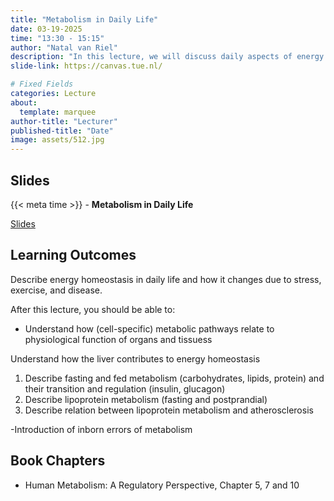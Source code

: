 ```yaml
---
title: "Metabolism in Daily Life"
date: 03-19-2025
time: "13:30 - 15:15"
author: "Natal van Riel"
description: "In this lecture, we will discuss daily aspects of energy metabolism and extend discussion of lipoprotein metabolism, including atherosclerosis."
slide-link: https://canvas.tue.nl/

# Fixed Fields
categories: Lecture
about:
  template: marquee
author-title: "Lecturer"
published-title: "Date"
image: assets/512.jpg
---
```


## Slides
::: slide-deck
{{< meta time >}} - **Metabolism in Daily Life**

::: slides
[Slides]({{< meta slide-link >}})
:::
:::

## Learning Outcomes

::: {.callout-important title="Principal Learning Outcome 5"}
Describe energy homeostasis in daily life and how it changes due to stress, exercise, and disease.
:::

After this lecture, you should be able to:

* Understand how (cell-specific) metabolic pathways relate to physiological function of organs and tissuess

Understand how the liver contributes to energy homeostasis

1. Describe fasting and fed metabolism (carbohydrates, lipids, protein) and their transition and regulation (insulin, glucagon) 
2. Describe lipoprotein metabolism (fasting and postprandial)
3. Describe relation between lipoprotein metabolism and atherosclerosis

-Introduction of inborn errors of metabolism

## Book Chapters

- Human Metabolism: A Regulatory Perspective, Chapter 5, 7 and 10
